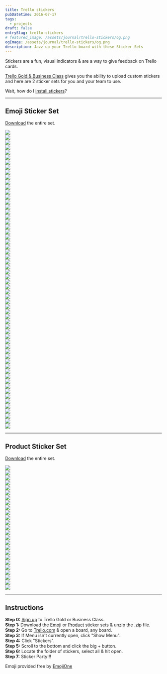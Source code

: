 ```yaml
---
title: Trello stickers
pubDatetime: 2016-07-17
tags:
  - projects
draft: false
entrySlug: trello-stickers
# featured_image: /assets/journal/trello-stickers/og.png
ogImage: /assets/journal/trello-stickers/og.png
description: Jazz up your Trello board with these Sticker Sets
---
```


Stickers are a fun, visual indicators & are a way to give feedback on Trello cards.

[Trello Gold & Business Class](https://trello.com/brodymaclean/recommend) gives you the ability to upload custom stickers and here are 2 sticker sets for you and your team to use.

Wait, how do I [install stickers](#instructions)?

---

## Emoji Sticker Set

[Download](https://github.com/brody/trello-stickers/raw/master/emoji/emoji%20stickers.zip) the entire set.

<div class='flex flex-wrap'>
	<div class='fl w-1/5 p-2 md:w-1/6 md:p-4'>
		<img
			class='my-2'
			src='https://raw.githubusercontent.com/brody/trello-stickers/master/emoji/money mouth.png'
		/>
	</div>
	<div class='fl w-1/5 p-2 md:w-1/6 md:p-4'>
		<img
			class='my-2'
			src='https://raw.githubusercontent.com/brody/trello-stickers/master/emoji/nerd.png'
		/>
	</div>
	<div class='fl w-1/5 p-2 md:w-1/6 md:p-4'>
		<img
			class='my-2'
			src='https://raw.githubusercontent.com/brody/trello-stickers/master/emoji/grinning face with smiling eyes.png'
		/>
	</div>
	<div class='fl w-1/5 p-2 md:w-1/6 md:p-4'>
		<img
			class='my-2'
			src='https://raw.githubusercontent.com/brody/trello-stickers/master/emoji/astonished face.png'
		/>
	</div>
	<div class='fl w-1/5 p-2 md:w-1/6 md:p-4'>
		<img
			class='my-2'
			src='https://raw.githubusercontent.com/brody/trello-stickers/master/emoji/face savouring delicious food.png'
		/>
	</div>
	<div class='fl w-1/5 p-2 md:w-1/6 md:p-4'>
		<img
			class='my-2'
			src='https://raw.githubusercontent.com/brody/trello-stickers/master/emoji/face with stuck-out tongue and winking eye.png'
		/>
	</div>
	<div class='fl w-1/5 p-2 md:w-1/6 md:p-4'>
		<img
			class='my-2'
			src='https://raw.githubusercontent.com/brody/trello-stickers/master/emoji/smiling face with heart-shaped eyes.png'
		/>
	</div>
	<div class='fl w-1/5 p-2 md:w-1/6 md:p-4'>
		<img
			class='my-2'
			src='https://raw.githubusercontent.com/brody/trello-stickers/master/emoji/white frowning face.png'
		/>
	</div>
	<div class='fl w-1/5 p-2 md:w-1/6 md:p-4'>
		<img
			class='my-2'
			src='https://raw.githubusercontent.com/brody/trello-stickers/master/emoji/thinking face.png'
		/>
	</div>
	<div class='fl w-1/5 p-2 md:w-1/6 md:p-4'>
		<img
			class='my-2'
			src='https://raw.githubusercontent.com/brody/trello-stickers/master/emoji/dizzy face.png'
		/>
	</div>
	<div class='fl w-1/5 p-2 md:w-1/6 md:p-4'>
		<img
			class='my-2'
			src='https://raw.githubusercontent.com/brody/trello-stickers/master/emoji/rolling on the floor laughing.png'
		/>
	</div>
	<div class='fl w-1/5 p-2 md:w-1/6 md:p-4'>
		<img
			class='my-2'
			src='https://raw.githubusercontent.com/brody/trello-stickers/master/emoji/face with thermometer.png'
		/>
	</div>
	<div class='fl w-1/5 p-2 md:w-1/6 md:p-4'>
		<img
			class='my-2'
			src='https://raw.githubusercontent.com/brody/trello-stickers/master/emoji/face with head-bandage.png'
		/>
	</div>
	<div class='fl w-1/5 p-2 md:w-1/6 md:p-4'>
		<img
			class='my-2'
			src='https://raw.githubusercontent.com/brody/trello-stickers/master/emoji/grinning face.png'
		/>
	</div>
	<div class='fl w-1/5 p-2 md:w-1/6 md:p-4'>
		<img
			class='my-2'
			src='https://raw.githubusercontent.com/brody/trello-stickers/master/emoji/face palm.png'
		/>
	</div>
	<div class='fl w-1/5 p-2 md:w-1/6 md:p-4'>
		<img
			class='my-2'
			src='https://raw.githubusercontent.com/brody/trello-stickers/master/emoji/sign of the horns.png'
		/>
	</div>
	<div class='fl w-1/5 p-2 md:w-1/6 md:p-4'>
		<img
			class='my-2'
			src='https://raw.githubusercontent.com/brody/trello-stickers/master/emoji/clapping hands sign.png'
		/>
	</div>
	<div class='fl w-1/5 p-2 md:w-1/6 md:p-4'>
		<img
			class='my-2'
			src='https://raw.githubusercontent.com/brody/trello-stickers/master/emoji/thumbs down sign.png'
		/>
	</div>
	<div class='fl w-1/5 p-2 md:w-1/6 md:p-4'>
		<img
			class='my-2'
			src='https://raw.githubusercontent.com/brody/trello-stickers/master/emoji/thumbs up sign.png'
		/>
	</div>
	<div class='fl w-1/5 p-2 md:w-1/6 md:p-4'>
		<img
			class='my-2'
			src='https://raw.githubusercontent.com/brody/trello-stickers/master/emoji/victory hand.png'
		/>
	</div>
	<div class='fl w-1/5 p-2 md:w-1/6 md:p-4'>
		<img
			class='my-2'
			src='https://raw.githubusercontent.com/brody/trello-stickers/master/emoji/ok hand sign.png'
		/>
	</div>
	<div class='fl w-1/5 p-2 md:w-1/6 md:p-4'>
		<img
			class='my-2'
			src='https://raw.githubusercontent.com/brody/trello-stickers/master/emoji/father christmas.png'
		/>
	</div>
	<div class='fl w-1/5 p-2 md:w-1/6 md:p-4'>
		<img
			class='my-2'
			src='https://raw.githubusercontent.com/brody/trello-stickers/master/emoji/pouting face.png'
		/>
	</div>
	<div class='fl w-1/5 p-2 md:w-1/6 md:p-4'>
		<img
			class='my-2'
			src='https://raw.githubusercontent.com/brody/trello-stickers/master/emoji/smiling face with horns.png'
		/>
	</div>
	<div class='fl w-1/5 p-2 md:w-1/6 md:p-4'>
		<img
			class='my-2'
			src='https://raw.githubusercontent.com/brody/trello-stickers/master/emoji/reversed hand with middle finger extended.png'
		/>
	</div>
	<div class='fl w-1/5 p-2 md:w-1/6 md:p-4'>
		<img
			class='my-2'
			src='https://raw.githubusercontent.com/brody/trello-stickers/master/emoji/construction worker.png'
		/>
	</div>
	<div class='fl w-1/5 p-2 md:w-1/6 md:p-4'>
		<img
			class='my-2'
			src='https://raw.githubusercontent.com/brody/trello-stickers/master/emoji/monkey face.png'
		/>
	</div>
	<div class='fl w-1/5 p-2 md:w-1/6 md:p-4'>
		<img
			class='my-2'
			src='https://raw.githubusercontent.com/brody/trello-stickers/master/emoji/hear-no-evil monkey.png'
		/>
	</div>
	<div class='fl w-1/5 p-2 md:w-1/6 md:p-4'>
		<img
			class='my-2'
			src='https://raw.githubusercontent.com/brody/trello-stickers/master/emoji/see-no-evil monkey.png'
		/>
	</div>
	<div class='fl w-1/5 p-2 md:w-1/6 md:p-4'>
		<img
			class='my-2'
			src='https://raw.githubusercontent.com/brody/trello-stickers/master/emoji/speak-no-evil monkey.png'
		/>
	</div>
	<div class='fl w-1/5 p-2 md:w-1/6 md:p-4'>
		<img
			class='my-2'
			src='https://raw.githubusercontent.com/brody/trello-stickers/master/emoji/dog.png'
		/>
	</div>
	<div class='fl w-1/5 p-2 md:w-1/6 md:p-4'>
		<img
			class='my-2'
			src='https://raw.githubusercontent.com/brody/trello-stickers/master/emoji/dog face.png'
		/>
	</div>
	<div class='fl w-1/5 p-2 md:w-1/6 md:p-4'>
		<img
			class='my-2'
			src='https://raw.githubusercontent.com/brody/trello-stickers/master/emoji/grinning cat face with smiling eyes.png'
		/>
	</div>
	<div class='fl w-1/5 p-2 md:w-1/6 md:p-4'>
		<img
			class='my-2'
			src='https://raw.githubusercontent.com/brody/trello-stickers/master/emoji/cat face with tears of joy.png'
		/>
	</div>
	<div class='fl w-1/5 p-2 md:w-1/6 md:p-4'>
		<img
			class='my-2'
			src='https://raw.githubusercontent.com/brody/trello-stickers/master/emoji/weary cat face.png'
		/>
	</div>
	<div class='fl w-1/5 p-2 md:w-1/6 md:p-4'>
		<img
			class='my-2'
			src='https://raw.githubusercontent.com/brody/trello-stickers/master/emoji/bird.png'
		/>
	</div>
	<div class='fl w-1/5 p-2 md:w-1/6 md:p-4'>
		<img
			class='my-2'
			src='https://raw.githubusercontent.com/brody/trello-stickers/master/emoji/poop.png'
		/>
	</div>
	<div class='fl w-1/5 p-2 md:w-1/6 md:p-4'>
		<img
			class='my-2'
			src='https://raw.githubusercontent.com/brody/trello-stickers/master/emoji/fire.png'
		/>
	</div>
	<div class='fl w-1/5 p-2 md:w-1/6 md:p-4'>
		<img
			class='my-2'
			src='https://raw.githubusercontent.com/brody/trello-stickers/master/emoji/party popper.png'
		/>
	</div>
	<div class='fl w-1/5 p-2 md:w-1/6 md:p-4'>
		<img
			class='my-2'
			src='https://raw.githubusercontent.com/brody/trello-stickers/master/emoji/gift.png'
		/>
	</div>
	<div class='fl w-1/5 p-2 md:w-1/6 md:p-4'>
		<img
			class='my-2'
			src='https://raw.githubusercontent.com/brody/trello-stickers/master/emoji/high voltage sign.png'
		/>
	</div>
	<div class='fl w-1/5 p-2 md:w-1/6 md:p-4'>
		<img
			class='my-2'
			src='https://raw.githubusercontent.com/brody/trello-stickers/master/emoji/eggplant.png'
		/>
	</div>
	<div class='fl w-1/5 p-2 md:w-1/6 md:p-4'>
		<img
			class='my-2'
			src='https://raw.githubusercontent.com/brody/trello-stickers/master/emoji/cake.png'
		/>
	</div>
	<div class='fl w-1/5 p-2 md:w-1/6 md:p-4'>
		<img
			class='my-2'
			src='https://raw.githubusercontent.com/brody/trello-stickers/master/emoji/pencil.png'
		/>
	</div>
	<div class='fl w-1/5 p-2 md:w-1/6 md:p-4'>
		<img
			class='my-2'
			src='https://raw.githubusercontent.com/brody/trello-stickers/master/emoji/collision symbol.png'
		/>
	</div>
	<div class='fl w-1/5 p-2 md:w-1/6 md:p-4'>
		<img
			class='my-2'
			src='https://raw.githubusercontent.com/brody/trello-stickers/master/emoji/warning sign.png'
		/>
	</div>
	<div class='fl w-1/5 p-2 md:w-1/6 md:p-4'>
		<img
			class='my-2'
			src='https://raw.githubusercontent.com/brody/trello-stickers/master/emoji/star.png'
		/>
	</div>
	<div class='fl w-1/5 p-2 md:w-1/6 md:p-4'>
		<img
			class='my-2'
			src='https://raw.githubusercontent.com/brody/trello-stickers/master/emoji/email.png'
		/>
	</div>
	<div class='fl w-1/5 p-2 md:w-1/6 md:p-4'>
		<img
			class='my-2'
			src='https://raw.githubusercontent.com/brody/trello-stickers/master/emoji/rocket.png'
		/>
	</div>
	<div class='fl w-1/5 p-2 md:w-1/6 md:p-4'>
		<img
			class='my-2'
			src='https://raw.githubusercontent.com/brody/trello-stickers/master/emoji/balloon.png'
		/>
	</div>
	<div class='fl w-1/5 p-2 md:w-1/6 md:p-4'>
		<img
			class='my-2'
			src='https://raw.githubusercontent.com/brody/trello-stickers/master/emoji/money with wings.png'
		/>
	</div>
	<div class='fl w-1/5 p-2 md:w-1/6 md:p-4'>
		<img
			class='my-2'
			src='https://raw.githubusercontent.com/brody/trello-stickers/master/emoji/banknote with dollar sign.png'
		/>
	</div>
	<div class='fl w-1/5 p-2 md:w-1/6 md:p-4'>
		<img
			class='my-2'
			src='https://raw.githubusercontent.com/brody/trello-stickers/master/emoji/heavy exclamation mark symbol.png'
		/>
	</div>
	<div class='fl w-1/5 p-2 md:w-1/6 md:p-4'>
		<img
			class='my-2'
			src='https://raw.githubusercontent.com/brody/trello-stickers/master/emoji/white heavy check mark.png'
		/>
	</div>
	<div class='fl w-1/5 p-2 md:w-1/6 md:p-4'>
		<img
			class='my-2'
			src='https://raw.githubusercontent.com/brody/trello-stickers/master/emoji/negative squared cross mark.png'
		/>
	</div>
	<div class='fl w-1/5 p-2 md:w-1/6 md:p-4'>
		<img
			class='my-2'
			src='https://raw.githubusercontent.com/brody/trello-stickers/master/emoji/double exclamation mark.png'
		/>
	</div>
	<div class='fl w-1/5 p-2 md:w-1/6 md:p-4'>
		<img
			class='my-2'
			src='https://raw.githubusercontent.com/brody/trello-stickers/master/emoji/no entry sign.png'
		/>
	</div>
	<div class='fl w-1/5 p-2 md:w-1/6 md:p-4'>
		<img
			class='my-2'
			src='https://raw.githubusercontent.com/brody/trello-stickers/master/emoji/black question mark ornament.png'
		/>
	</div>
	<div class='fl w-1/5 p-2 md:w-1/6 md:p-4'>
		<img
			class='my-2'
			src='https://raw.githubusercontent.com/brody/trello-stickers/master/emoji/100.png'
		/>
	</div>
	<div class='fl w-1/5 p-2 md:w-1/6 md:p-4'>
		<img
			class='my-2'
			src='https://raw.githubusercontent.com/brody/trello-stickers/master/emoji/heavy black heart.png'
		/>
	</div>
</div>

---

## Product Sticker Set

[Download](https://github.com/brody/trello-stickers/raw/master/product/product%20stickers.zip) the entire set.

<div class='flex flex-wrap'>
	<div class='fl w-1/5 p-2 md:w-1/6 md:p-4'>
		<img
			class='my-2'
			src='https://raw.githubusercontent.com/brody/trello-stickers/master/product/facebook.png'
		/>
	</div>
	<div class='fl w-1/5 p-2 md:w-1/6 md:p-4'>
		<img
			class='my-2'
			src='https://raw.githubusercontent.com/brody/trello-stickers/master/product/snapchat.png'
		/>
	</div>
	<div class='fl w-1/5 p-2 md:w-1/6 md:p-4'>
		<img
			class='my-2'
			src='https://raw.githubusercontent.com/brody/trello-stickers/master/product/instagram.png'
		/>
	</div>
	<div class='fl w-1/5 p-2 md:w-1/6 md:p-4'>
		<img
			class='my-2'
			src='https://raw.githubusercontent.com/brody/trello-stickers/master/product/linkedin.png'
		/>
	</div>
	<div class='fl w-1/5 p-2 md:w-1/6 md:p-4'>
		<img
			class='my-2'
			src='https://raw.githubusercontent.com/brody/trello-stickers/master/product/youtube.png'
		/>
	</div>
	<div class='fl w-1/5 p-2 md:w-1/6 md:p-4'>
		<img
			class='my-2'
			src='https://raw.githubusercontent.com/brody/trello-stickers/master/product/twitter.png'
		/>
	</div>
	<div class='fl w-1/5 p-2 md:w-1/6 md:p-4'>
		<img
			class='my-2'
			src='https://raw.githubusercontent.com/brody/trello-stickers/master/product/tumblr.png'
		/>
	</div>
	<div class='fl w-1/5 p-2 md:w-1/6 md:p-4'>
		<img
			class='my-2'
			src='https://raw.githubusercontent.com/brody/trello-stickers/master/product/dropbox.png'
		/>
	</div>
	<div class='fl w-1/5 p-2 md:w-1/6 md:p-4'>
		<img
			class='my-2'
			src='https://raw.githubusercontent.com/brody/trello-stickers/master/product/buffer.png'
		/>
	</div>
	<div class='fl w-1/5 p-2 md:w-1/6 md:p-4'>
		<img
			class='my-2'
			src='https://raw.githubusercontent.com/brody/trello-stickers/master/product/whatsapp.png'
		/>
	</div>
	<div class='fl w-1/5 p-2 md:w-1/6 md:p-4'>
		<img
			class='my-2'
			src='https://raw.githubusercontent.com/brody/trello-stickers/master/product/vimeo.png'
		/>
	</div>
	<div class='fl w-1/5 p-2 md:w-1/6 md:p-4'>
		<img
			class='my-2'
			src='https://raw.githubusercontent.com/brody/trello-stickers/master/product/skype.png'
		/>
	</div>
	<div class='fl w-1/5 p-2 md:w-1/6 md:p-4'>
		<img
			class='my-2'
			src='https://raw.githubusercontent.com/brody/trello-stickers/master/product/pinterest.png'
		/>
	</div>
	<div class='fl w-1/5 p-2 md:w-1/6 md:p-4'>
		<img
			class='my-2'
			src='https://raw.githubusercontent.com/brody/trello-stickers/master/product/reddit.png'
		/>
	</div>
	<div class='fl w-1/5 p-2 md:w-1/6 md:p-4'>
		<img
			class='my-2'
			src='https://raw.githubusercontent.com/brody/trello-stickers/master/product/dribbble.png'
		/>
	</div>
	<div class='fl w-1/5 p-2 md:w-1/6 md:p-4'>
		<img
			class='my-2'
			src='https://raw.githubusercontent.com/brody/trello-stickers/master/product/wordpress.png'
		/>
	</div>
	<div class='fl w-1/5 p-2 md:w-1/6 md:p-4'>
		<img
			class='my-2'
			src='https://raw.githubusercontent.com/brody/trello-stickers/master/product/twitch.png'
		/>
	</div>
	<div class='fl w-1/5 p-2 md:w-1/6 md:p-4'>
		<img
			class='my-2'
			src='https://raw.githubusercontent.com/brody/trello-stickers/master/product/octocat.png'
		/>
	</div>
	<div class='fl w-1/5 p-2 md:w-1/6 md:p-4'>
		<img
			class='my-2'
			src='https://raw.githubusercontent.com/brody/trello-stickers/master/product/github.png'
		/>
	</div>
	<div class='fl w-1/5 p-2 md:w-1/6 md:p-4'>
		<img
			class='my-2'
			src='https://raw.githubusercontent.com/brody/trello-stickers/master/product/html5.png'
		/>
	</div>
	<div class='fl w-1/5 p-2 md:w-1/6 md:p-4'>
		<img
			class='my-2'
			src='https://raw.githubusercontent.com/brody/trello-stickers/master/product/css3.png'
		/>
	</div>
	<div class='fl w-1/5 p-2 md:w-1/6 md:p-4'>
		<img
			class='my-2'
			src='https://raw.githubusercontent.com/brody/trello-stickers/master/product/javascript.png'
		/>
	</div>
	<div class='fl w-1/5 p-2 md:w-1/6 md:p-4'>
		<img
			class='my-2'
			src='https://raw.githubusercontent.com/brody/trello-stickers/master/product/linux.png'
		/>
	</div>
	<div class='fl w-1/5 p-2 md:w-1/6 md:p-4'>
		<img
			class='my-2'
			src='https://raw.githubusercontent.com/brody/trello-stickers/master/product/apple.png'
		/>
	</div>
	<div class='fl cf w-1/5 p-2 md:w-1/6 md:p-4'>
		<img
			class='my-2'
			src='https://raw.githubusercontent.com/brody/trello-stickers/master/product/android.png'
		/>
	</div>
</div>

---

## Instructions

**Step 0:** [Sign up](https://trello.com/brodymaclean/recommend) to Trello Gold or Business Class.  
**Step 1:** Download the [Emoji](https://github.com/brody/trello-stickers/raw/master/emoji/emoji%20stickers.zip) or [Product](https://github.com/brody/trello-stickers/raw/master/product/product%20stickers.zip) sticker sets & unzip the .zip file.  
**Step 2:** Go to [Trello.com](https://trello.com/) & open a board, any board.  
**Step 3:** If Menu isn't currently open, click "Show Menu".  
**Step 4:** Click "Stickers".  
**Step 5:** Scroll to the bottom and click the big + button.  
**Step 6:** Locate the folder of stickers, select all & hit open.  
**Step 7:** Sticker Party!!!

Emoji provided free by [EmojiOne](http://emojione.com/)
